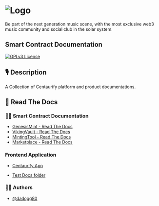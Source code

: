 # ![Logo](https://www.centaurify.com/_next/image?url=%2Fimg%2Flogo%2Fcentaurify-logo.svg&w=1920&q=75)  

Be part of the next generation music scene, with the most exclusive web3 music community and social club in the solar system.

## Smart Contract Documentation

[![GPLv3 License](https://img.shields.io/badge/License-GPL%20v3-yellow.svg)](https://opensource.org/licenses/)

## 🎙 Description

A Collection of Centaurify platform and product documentations.


## 📖 Read The Docs


### 👨‍💻 Smart Contract Documentation

- [GenesisMint - Read The Docs](GenesisMint/README.md)
- [VikingVault - Read The Docs](VikingVault/README.md)
- [MintingTool - Read The Docs](MintingTool/CentBase721BETA_readthedocs.md)
- [Marketplace - Read The Docs](MarketPlace/README.md)

### Frontend Application

- [Centaurify App](Centaurify_App/README.md)

- [Test Docs folder](testfolder/README.md)

### 🧑‍⚖️ Authors

- [@dadogg80](https://www.github.com/dadogg80)
